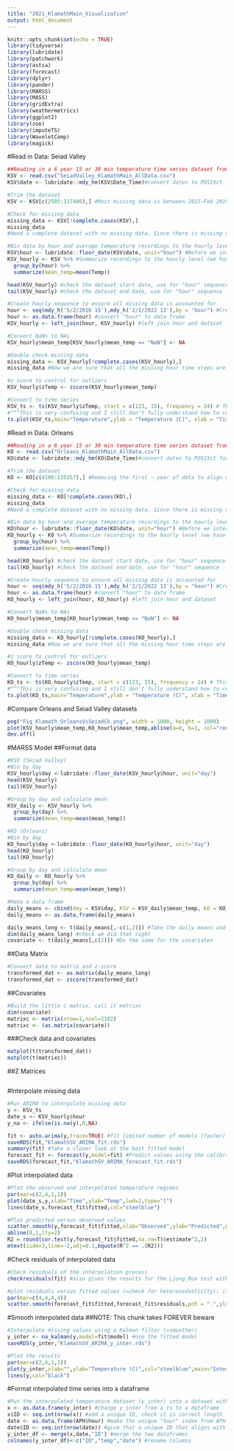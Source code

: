 ```yaml
---
title: "2021_KlamathMain_Visualization"
output: html_document
---
```



```r
knitr::opts_chunk$set(echo = TRUE)
library(tidyverse)
library(lubridate)
library(patchwork)
library(astsa)
library(forecast)
library(dplyr)
library(pander)
library(MARSS)
library(MASS)
library(gridExtra)
library(weathermetrics)
library(ggplot2)
library(zoo)
library(imputeTS) 
library(WaveletComp)
library(magick)
```


#Read in Data: Seiad Valley
```r
##Reading in a 6 year 15 or 30 min temperature time series dataset from Klamath River at Seiad Valley called KSV(Klamath Seiad Valley). Data collected by Karuk Tribe
KSV <- read.csv("SeiadValley_KlamathMain_AllData.csv")
KSV$date <- lubridate::mdy_hm(KSV$Date_Time)#convert dates to POSIXct format 

#Trim the dataset
KSV <- KSV[c(2585:117486),] #Most missing data is between 2015-Feb 2016, so removing the first ~ year of data to make dataset less sketchy

#Check for missing data
missing_data <- KSV[!complete.cases(KSV),] 
missing_data 
#Need a complete dataset with no missing data. Since there is missing data in this dataset, we will need to interpolate

#Bin data by hour and average temperature recordings to the hourly level
KSV$hour <- lubridate::floor_date(KSV$date, unit="hour") #Before we interpolate, let's bin by hour
KSV_hourly <- KSV %>% #Summarize recordings to the hourly level (we have a mix of 30 min and 15 min readings)
  group_by(hour) %>% 
  summarize(mean_temp=mean(Temp))

head(KSV_hourly) #check the dataset start date, use for "hour" sequence
tail(KSV_hourly) #check the dataset end date, use for "hour" sequence

#Create hourly sequence to ensure all missing data is accounted for
hour <- seq(mdy_h('5/2/2016 15'),mdy_h('2/1/2022 13'),by = "hour") #Create an object that goes hour by hour for the entire time series to ensure that ALL missing data is accounted for
hour <- as.data.frame(hour) #convert "hour" to data frame
KSV_hourly <- left_join(hour, KSV_hourly) #left join hour and dataset

#Convert NaNs to NAs
KSV_hourly$mean_temp[KSV_hourly$mean_temp == "NaN"] <- NA

#Double check missing data
missing_data <- KSV_hourly[!complete.cases(KSV_hourly),] 
missing_data #Now we are sure that all the missing hour time steps are included.

#z score to control for outliers
KSV_hourly$zTemp <- zscore(KSV_hourly$mean_temp)

#Convert to time series
KSV_ts <- ts(KSV_hourly$zTemp, start = c(123, 15), frequency = 24) # This time series starts on 2 May 2016 at 2 am, so it starts on day 123 (leap year) at hour 15 and the frequency is 24 (24 hours per day)
#^^^This is very confusing and I still don't fully understand how to convert data to time series so may want to ask Albert for clarification. 
ts.plot(KSV_ts,main="Temperature",ylab = "Temperature (C)", xlab = "Time")
```
#Read in Data: Orleans
```r
##Reading in a 6 year 15 or 30 min temperature time series dataset from Klamath River at Seiad Valley called KSV(Klamath Seiad Valley). Data collected by Karuk Tribe
KO <- read.csv("Orleans_KlamathMain_AllData.csv")
KO$date <- lubridate::mdy_hm(KO$Date_Time)#convert dates to POSIXct format 

#Trim the dataset
KO <- KO[c(4190:135357),] #Removing the first ~ year of data to align with Seiad Valley dataset

#Check for missing data
missing_data <- KO[!complete.cases(KO),] 
missing_data 
#Need a complete dataset with no missing data. Since there is missing data in this dataset, we will need to interpolate

#Bin data by hour and average temperature recordings to the hourly level
KO$hour <- lubridate::floor_date(KO$date, unit="hour") #Before we interpolate, let's bin by hour
KO_hourly <- KO %>% #Summarize recordings to the hourly level (we have a mix of 30 min and 15 min readings)
  group_by(hour) %>% 
  summarize(mean_temp=mean(Temp))

head(KO_hourly) #check the dataset start date, use for "hour" sequence
tail(KO_hourly) #check the dataset end date, use for "hour" sequence

#Create hourly sequence to ensure all missing data is accounted for
hour <- seq(mdy_h('5/2/2016 15'),mdy_h('2/1/2022 13'),by = "hour") #Create an object that goes hour by hour for the entire time series to ensure that ALL missing data is accounted for
hour <- as.data.frame(hour) #convert "hour" to data frame
KO_hourly <- left_join(hour, KO_hourly) #left join hour and dataset

#Convert NaNs to NAs
KO_hourly$mean_temp[KO_hourly$mean_temp == "NaN"] <- NA

#Double check missing data
missing_data <- KO_hourly[!complete.cases(KO_hourly),] 
missing_data #Now we are sure that all the missing hour time steps are included.

#z score to control for outliers
KO_hourly$zTemp <- zscore(KO_hourly$mean_temp)

#Convert to time series
KO_ts <- ts(KO_hourly$zTemp, start = c(123, 15), frequency = 24) # This time series starts on 2 May 2016 at 2 am, so it starts on day 123 (leap year) at hour 15 and the frequency is 24 (24 hours per day)
#^^^This is very confusing and I still don't fully understand how to convert data to time series so may want to ask Albert for clarification. 
ts.plot(KO_ts,main="Temperature",ylab = "Temperature (C)", xlab = "Time")
```
#Compare Orleans and Seiad Valley datasets
```r
png("Fig_Klamath_OrleansVsSeiadCk.png", width = 1000, height = 1000)
plot(KSV_hourly$mean_temp,KO_hourly$mean_temp,abline(a=0, b=1, col="red"),pch = ".")
dev.off()

```
#MARSS Model
##Format data
```r
#KSV (Seiad Valley)
#Bin by day
KSV_hourly$day <-lubridate::floor_date(KSV_hourly$hour, unit="day") 
head(KSV_hourly)
tail(KSV_hourly)

#Group by day and calculate mean
KSV_daily <- KSV_hourly %>% 
  group_by(day) %>% 
  summarize(mean_temp=mean(mean_temp))

#KO (Orleans)
#Bin by day
KO_hourly$day <-lubridate::floor_date(KO_hourly$hour, unit="day") 
head(KO_hourly)
tail(KO_hourly)

#Group by day and calculate mean
KO_daily <- KO_hourly %>% 
  group_by(day) %>% 
  summarize(mean_temp=mean(mean_temp))

#Make a data frame
daily_means <- cbind(day = KSV$day, KSV = KSV_daily$mean_temp, KO = KO_daily$mean_temp)
daily_means <- as.data.frame(daily_means)

daily_means_long <- t(daily_means[,-c(1,2)]) #Take the daily means and put them into a dataframe formatted for MARSS (not a matrix yet)
dim(daily_means_long) #check we did that right
covariate <- t(daily_means[,c(2)]) #Do the same for the covariates

```
##Data Matrix 
```r
#Convert data to matrix and z-score
transformed_dat <- as.matrix(daily_means_long)
transformed_dat <- zscore(transformed_dat)

```

##Covariates
```r
#Build the little c matrix, call it matrixc
dim(covariate)
matrixc <- matrix(nrow=1,ncol=2102)
matrixc <- (as.matrix(covariate))
```

###Check data and covariates
```r
matplot(t(transformed_dat))
matplot(t(matrixc))

```
##Z Matrices
```r

```


#Interpolate missing data
```r
#Run ARIMA to interpolate missing data
y <- KSV_ts
date_s <- KSV_hourly$hour
y_na <- ifelse(is.na(y),0,NA)

fit <- auto.arima(y,trace=TRUE) #fit limited number of models (faster)
saveRDS(fit,"KlamathSV_ARIMA_fit.rds")
summary(fit) #Take a closer look at the best fitted model
forecast_fit <- forecast(y,model=fit) #Predict values using the calibration dataset
saveRDS(forecast_fit,"KlamathSV_ARIMA_forecast_fit.rds")
```

#Plot interpolated data
```r
#Plot the observed and interpolated temperature regimes
par(mar=c(2,4,1,1)) 
plot(date_s,y,xlab="Time",ylab="Temp",lwd=2,type="l") 
lines(date_s,forecast_fit$fitted,col="steelblue")

#Plot predicted versus observed values
scatter.smooth(y,forecast_fit$fitted,xlab="Observed",ylab="Predicted",pch=".",main = "Temperature")
abline(0,1,lty=2)
R2 = round(cor.test(y,forecast_fit$fitted,na.rm=T)$estimate^2,2)
mtext(side=3,line=-2,adj=0.1,bquote(R^2 == .(R2)))
```

#Check residuals of interpolated data
```r
#Check residuals of the interpolation process
checkresiduals(fit) #also gives the results for the Ljung_Box test with H0 = randomly distributed errors (white noise)

#plot residuals versus fitted values (=check for heterosedasticity); if problems try to transform the data 
par(mar=c(4,4,4,4))
scatter.smooth(forecast_fit$fitted,forecast_fit$residuals,pch = ".",ylab="Residuals",xlab="Fitted values")
```

#Smooth interpolated data
##NOTE: This chunk takes FOREVER beware
```r
#Interpolate missing values using a Kalman filter (=smoother)
y_inter <- na_kalman(y,model=fit$model) #use the fitted model
saveRDS(y_inter,"KlamathSV_ARIMA_y_inter.rds")

#Plot the results
par(mar=c(2,4,1,1))
plot(y_inter,xlab="",ylab="Temperature (C)",col="steelblue",main="Interpolation missing values")
lines(y,col="black")

```

#Format interpolated time series into a dataframe
```r
#Put the interpolated temperature dataset (y_inter) into a dataset with the correct dates (this does not work using the time series object because I had to designate hourly steps when making the time series, so the dates are messed up. There is probably a better way to do this...). 
x <- as.data.frame(y_inter) #change y_inter from a ts to a dataframe
x$ID <- seq.int(nrow(x)) #add a unique ID, check it is correct length
date <- as.data.frame(APH$hour) #make the unique "hour" index from APH into a separate dataframe
date$ID <- seq.int(nrow(date)) #give that a unique ID that aligns with x
y_inter_df <- merge(x,date,"ID") #merge the two dataframes
colnames(y_inter_df)<-c("ID","temp","date") #rename columns
```